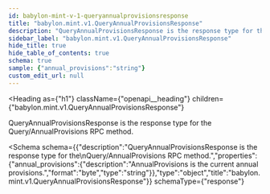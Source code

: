```yaml
---
id: babylon-mint-v-1-queryannualprovisionsresponse
title: "babylon.mint.v1.QueryAnnualProvisionsResponse"
description: "QueryAnnualProvisionsResponse is the response type for the"
sidebar_label: "babylon.mint.v1.QueryAnnualProvisionsResponse"
hide_title: true
hide_table_of_contents: true
schema: true
sample: {"annual_provisions":"string"}
custom_edit_url: null
---
```



<Heading
  as={"h1"}
  className={"openapi__heading"}
  children={"babylon.mint.v1.QueryAnnualProvisionsResponse"}
>
</Heading>



QueryAnnualProvisionsResponse is the response type for the
Query/AnnualProvisions RPC method.

<Schema
  schema={{"description":"QueryAnnualProvisionsResponse is the response type for the\nQuery/AnnualProvisions RPC method.","properties":{"annual_provisions":{"description":"AnnualProvisions is the current annual provisions.","format":"byte","type":"string"}},"type":"object","title":"babylon.mint.v1.QueryAnnualProvisionsResponse"}}
  schemaType={"response"}
>
  
</Schema>
            